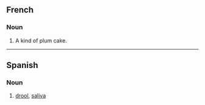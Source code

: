 ==French==

===Noun===

# A kind of plum cake.

----
==Spanish==
===Noun===

# [[drool]], [[saliva]]